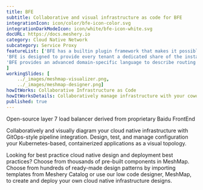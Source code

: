 ---
title: BFE  
subtitle: Collaborative and visual infrastructure as code for BFE
integrationIcon: icon/color/bfe-icon-color.svg
integrationDarkModeIcon: icon/white/bfe-icon-white.svg
docURL: https://docs.meshery.io
category: Cloud Native Network
subcategory: Service Proxy
featureList: ['BFE has a builtin plugin framework that makes it possible to develop new features rapidly by writing plugins.',
'BFE is designed to provide every tenant a dedicated share of the instance. Each tenant’s configuration is isolated and remains invisible to other tenants',
'BFE provides an advanced domain-specific language to describe routing rules which are easy to understand and maintain.'
]
workingSlides: [
    ../_images/meshmap-visualizer.png,
    ../_images/meshmap-designer.png]
howItWorks: Collaborative Infrastructure as Code
howItWorksDetails: Collaboratively manage infrastructure with your coworkers synchronously sharing the same designs.
published: true
---
<p>
    Open-source layer 7 load balancer derived from proprietary Baidu FrontEnd
</p>
<p>
    Collaboratively and visually diagram your cloud native infrastructure with GitOps-style pipeline integration. Design, test, and manage configuration your Kubernetes-based, containerized applications as a visual topology.
</p>
<p>
    Looking for best practice cloud native design and deployment best practices? Choose from thousands of pre-built components in MeshMap. Choose from hundreds of ready-made design patterns by importing templates from Meshery Catalog or use our low code designer, MeshMap, to create and deploy your own cloud native infrastructure designs.
</p>